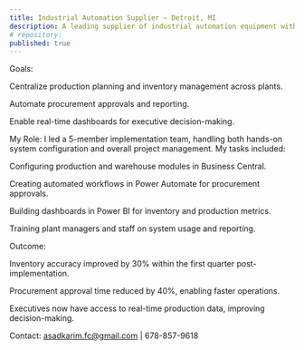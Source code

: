 ```yaml
---
title: Industrial Automation Supplier – Detroit, MI
description: A leading supplier of industrial automation equipment with three manufacturing plants in Michigan. They needed a centralized ERP system to manage production, inventory, and procurement.
# repository: 
published: true
---
```


Goals:

Centralize production planning and inventory management across plants.

Automate procurement approvals and reporting.

Enable real-time dashboards for executive decision-making.

My Role:
I led a 5-member implementation team, handling both hands-on system configuration and overall project management. My tasks included:

Configuring production and warehouse modules in Business Central.

Creating automated workflows in Power Automate for procurement approvals.

Building dashboards in Power BI for inventory and production metrics.

Training plant managers and staff on system usage and reporting.

Outcome:

Inventory accuracy improved by 30% within the first quarter post-implementation.

Procurement approval time reduced by 40%, enabling faster operations.

Executives now have access to real-time production data, improving decision-making.

Contact: asadkarim.fc@gmail.com | 678-857-9618
